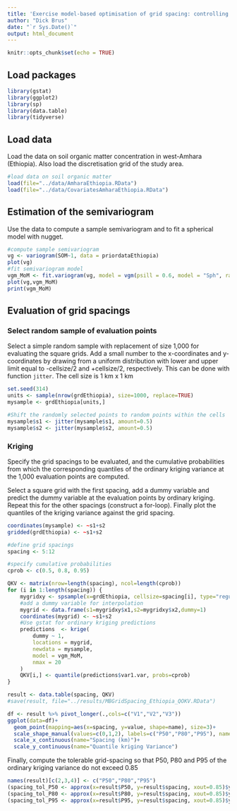 ```yaml
---
title: 'Exercise model-based optimisation of grid spacing: controlling a quantile of the ordinary kriging variance'
author: "Dick Brus"
date: "`r Sys.Date()`"
output: html_document
---
```


```r
knitr::opts_chunk$set(echo = TRUE)
```

## Load packages

```r
library(gstat)
library(ggplot2)
library(sp)
library(data.table)
library(tidyverse)
```

## Load data

Load the data on soil organic matter concentration in west-Amhara (Ethiopia). Also load the discretisation grid of the study area.

```r
#load data on soil organic matter
load(file="../data/AmharaEthiopia.RData")
load(file="../data/CovariatesAmharaEthiopia.RData")
```

## Estimation of the semivariogram

Use the data to compute a sample semivariogram and to fit a spherical model with nugget.

```r
#compute sample semivariogram
vg <- variogram(SOM~1, data = priordataEthiopia)
plot(vg)
#fit semivariogram model
vgm_MoM <- fit.variogram(vg, model = vgm(psill = 0.6, model = "Sph", range = 40, nugget = 0.6))
plot(vg,vgm_MoM)
print(vgm_MoM)
```

## Evaluation of grid spacings

### Select random sample of evaluation points

Select a simple random sample with replacement of size 1,000 for evaluating the square grids. Add a small number to the x-coordinates and y-coordinates by drawing from a uniform distribution with lower and upper limit equal to -cellsize/2 and +cellsize/2, respectively. This can be done with function `jitter`. The cell size is 1 km x 1 km

```r
set.seed(314)
units <- sample(nrow(grdEthiopia), size=1000, replace=TRUE)
mysample <- grdEthiopia[units,]

#Shift the randomly selected points to random points within the cells
mysample$s1 <- jitter(mysample$s1, amount=0.5)
mysample$s2 <- jitter(mysample$s2, amount=0.5)
```

### Kriging

Specify the grid spacings to be evaluated, and the cumulative probabilities from which the corresponding quantiles of the ordinary kriging variance at the 1,000 evaluation points are computed.

Select a square grid with the first spacing, add a dummy variable and predict the dummy variable at the evaluation points by ordinary kriging.  Repeat this for the other spacings (construct a for-loop). Finally plot the quantiles of the kriging variance against the grid spacing.

```r
coordinates(mysample) <- ~s1+s2
gridded(grdEthiopia) <- ~s1+s2

#define grid spacings
spacing <- 5:12

#specify cumulative probabilities
cprob <- c(0.5, 0.8, 0.95)

QKV <- matrix(nrow=length(spacing), ncol=length(cprob))
for (i in 1:length(spacing)) {
    mygridxy <- spsample(x=grdEthiopia, cellsize=spacing[i], type="regular", offset=c(0.5,0.5))
    #add a dummy variable for interpolation
    mygrid <- data.frame(s1=mygridxy$x1,s2=mygridxy$x2,dummy=1)
    coordinates(mygrid) <- ~s1+s2
    #Use gstat for ordinary kriging predictions
    predictions  <- krige(
        dummy ~ 1,
        locations = mygrid,
        newdata = mysample,
        model = vgm_MoM,
        nmax = 20
    )
    QKV[i,] <- quantile(predictions$var1.var, probs=cprob)
}

result <- data.table(spacing, QKV)
#save(result, file="../results/MBGridSpacing_Ethiopia_QOKV.RData")

df <- result %>% pivot_longer(.,cols=c("V1","V2","V3"))
ggplot(data=df)+
  geom_point(mapping=aes(x=spacing, y=value, shape=name), size=3)+
  scale_shape_manual(values=c(0,1,2), labels=c("P50","P80","P95"), name="Criterion") +
  scale_x_continuous(name="Spacing (km)")+
  scale_y_continuous(name="Quantile kriging Variance")
```
Finally, compute the tolerable grid-spacing so that P50, P80 and P95 of the ordinary kriging variance do not exceed 0.85

```r
names(result)[c(2,3,4)] <- c("P50","P80","P95")
(spacing_tol_P50 <- approx(x=result$P50, y=result$spacing, xout=0.85)$y)
(spacing_tol_P80 <- approx(x=result$P80, y=result$spacing, xout=0.85)$y)
(spacing_tol_P95 <- approx(x=result$P95, y=result$spacing, xout=0.85)$y)

```

